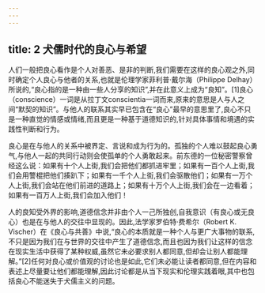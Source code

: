 ```yaml
---
---
---
```

title: 2 犬儒时代的良心与希望
---



人们一般把良心看作是个人对善恶、是非的判断,我们需要在这样的良心观之外,同时确定个人良心与他者的关系,也就是伦理学家菲利普·戴尔海（Philippe Delhay）所说的,“良心指的是一种由一些人分享的知识”,并在此意义上成为“良知”。[1]良心（conscience）一词是从拉丁文conscientia一词而来,原来的意思是人与人之间“默契的知识”。与他人的联系其实早已包含在“良心”最早的意思里了,良心不只是一种直觉的情感或情绪,而且更是一种基于道德知识的,针对具体事情和境遇的实践性判断和行为。

良心是在与他人的关系中被界定、言说和成为行为的。孤独的个人难以鼓起良心勇气,与他人一起的共同行动则会使孤单的个人勇敢起来。前东德的一位秘密警察曾经这么说：如果有十个人上街,我们会把他们都抓进牢里；如果有一百个人上街,我们会用警棍把他们揍趴下；如果有一千个人上街,我们会驱散他们；如果有一万个人上街,我们会站在他们前进的道路上；如果有十万个人上街,我们会在一边看着；如果有一百万人上街,我们会加入他们！

人的良知受外界的影响,道德信念并非由个人一己所独创,自我意识（有良心或无良心）也是在与他人的交往中显现的。因此,法学家罗伯特·费希尔（Robert K. Vischer）在《良心与共善》中说,“良心的本质就是一种个人与更广大事物的联系,不只是因为我们在与世界的交往中产生了道德信念,而且也因为我们让这样的信念在现实生活中获得了某种权威,虽然它未必要求别人都同意,但却会让别人都能理解。”[2]任何对良心或价值观的讨论也是如此,它们未必能让读者都同意,但在内容和表述上尽量要让他们都能理解,因此讨论都是从当下现实和伦理实践着眼,其中也包括良心不能迷失于犬儒主义的问题。
